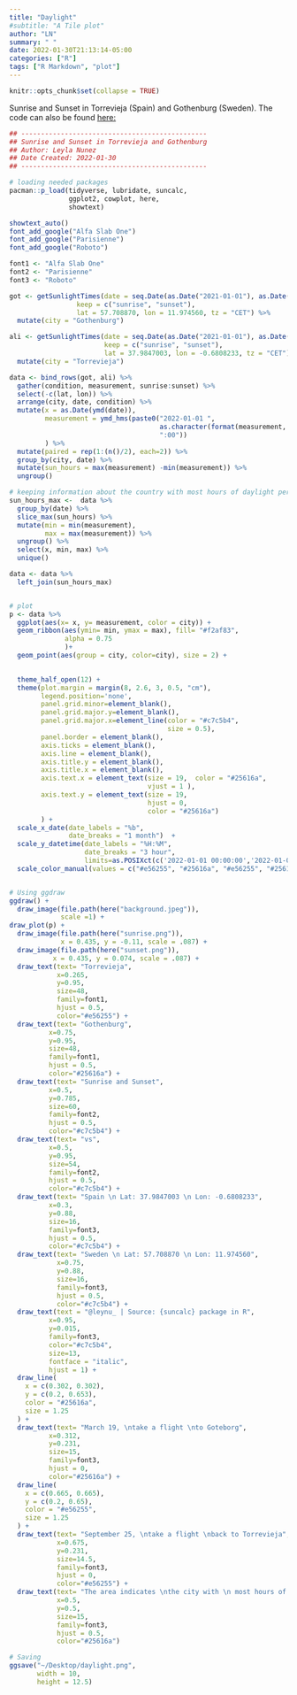 ```yaml
---
title: "Daylight"
#subtitle: "A Tile plot"
author: "LN"
summary: " "
date: 2022-01-30T21:13:14-05:00
categories: ["R"]
tags: ["R Markdown", "plot"]
---
```


```r
knitr::opts_chunk$set(collapse = TRUE)
```

Sunrise and Sunset in Torrevieja (Spain) and Gothenburg (Sweden). The code can also be found [here:](https://github.com/leynu/Jan2022_cacao)


```r
## -----------------------------------------------
## Sunrise and Sunset in Torrevieja and Gothenburg
## Author: Leyla Nunez
## Date Created: 2022-01-30
## -----------------------------------------------

# loading needed packages
pacman::p_load(tidyverse, lubridate, suncalc, 
               ggplot2, cowplot, here, 
               showtext)  

showtext_auto()
font_add_google("Alfa Slab One")
font_add_google("Parisienne")
font_add_google("Roboto")

font1 <- "Alfa Slab One"
font2 <- "Parisienne"
font3 <- "Roboto"

got <- getSunlightTimes(date = seq.Date(as.Date("2021-01-01"), as.Date("2021-12-31"), by = 1),
                 keep = c("sunrise", "sunset"),
                 lat = 57.708870, lon = 11.974560, tz = "CET") %>% 
  mutate(city = "Gothenburg")

ali <- getSunlightTimes(date = seq.Date(as.Date("2021-01-01"), as.Date("2021-12-31"), by = 1),
                        keep = c("sunrise", "sunset"),
                        lat = 37.9847003, lon = -0.6808233, tz = "CET") %>% 
  mutate(city = "Torrevieja") 

data <- bind_rows(got, ali) %>% 
  gather(condition, measurement, sunrise:sunset) %>% 
  select(-c(lat, lon)) %>% 
  arrange(city, date, condition) %>% 
  mutate(x = as.Date(ymd(date)),
         measurement = ymd_hms(paste0("2022-01-01 ", 
                                      as.character(format(measurement, format = "%H:%M")),
                                      ":00"))
         ) %>% 
  mutate(paired = rep(1:(n()/2), each=2)) %>% 
  group_by(city, date) %>% 
  mutate(sun_hours = max(measurement) -min(measurement)) %>% 
  ungroup()

# keeping information about the country with most hours of daylight per day
sun_hours_max <-  data %>% 
  group_by(date) %>% 
  slice_max(sun_hours) %>% 
  mutate(min = min(measurement),
         max = max(measurement)) %>% 
  ungroup() %>% 
  select(x, min, max) %>% 
  unique()

data <- data %>% 
  left_join(sun_hours_max)


# plot
p <- data %>% 
  ggplot(aes(x= x, y= measurement, color = city)) +
  geom_ribbon(aes(ymin= min, ymax = max), fill= "#f2af83",
              alpha = 0.75
              )+
  geom_point(aes(group = city, color=city), size = 2) +

  
  theme_half_open(12) +
  theme(plot.margin = margin(8, 2.6, 3, 0.5, "cm"),
        legend.position='none',
        panel.grid.minor=element_blank(), 
        panel.grid.major.y=element_blank(), 
        panel.grid.major.x=element_line(color = "#c7c5b4",
                                        size = 0.5), 
        panel.border = element_blank(),
        axis.ticks = element_blank(),
        axis.line = element_blank(), 
        axis.title.y = element_blank(),
        axis.title.x = element_blank(),
        axis.text.x = element_text(size = 19,  color = "#25616a", 
                                   vjust = 1 ),
        axis.text.y = element_text(size = 19,  
                                   hjust = 0,
                                   color = "#25616a")
        ) +
  scale_x_date(date_labels = "%b", 
               date_breaks = "1 month")  + 
  scale_y_datetime(date_labels = "%H:%M",
                   date_breaks = "3 hour",
                   limits=as.POSIXct(c('2022-01-01 00:00:00','2022-01-02 00:02:00'))) +
  scale_color_manual(values = c("#e56255", "#25616a", "#e56255", "#25616a")) 


# Using ggdraw
ggdraw() +
  draw_image(file.path(here("background.jpeg")),
             scale =1) +
draw_plot(p) +
  draw_image(file.path(here("sunrise.png")),
             x = 0.435, y = -0.11, scale = .087) +
  draw_image(file.path(here("sunset.png")),
           x = 0.435, y = 0.074, scale = .087) +
  draw_text(text= "Torrevieja", 
            x=0.265, 
            y=0.95, 
            size=48, 
            family=font1, 
            hjust = 0.5,
            color="#e56255") + 
  draw_text(text= "Gothenburg", 
          x=0.75, 
          y=0.95, 
          size=48, 
          family=font1, 
          hjust = 0.5,
          color="#25616a") +
  draw_text(text= "Sunrise and Sunset", 
          x=0.5, 
          y=0.785, 
          size=60, 
          family=font2, 
          hjust = 0.5,
          color="#c7c5b4") +
  draw_text(text= "vs", 
          x=0.5, 
          y=0.95, 
          size=54, 
          family=font2, 
          hjust = 0.5,
          color="#c7c5b4") +
  draw_text(text= "Spain \n Lat: 37.9847003 \n Lon: -0.6808233", 
          x=0.3, 
          y=0.88, 
          size=16, 
          family=font3, 
          hjust = 0.5,
          color="#c7c5b4") +
  draw_text(text= "Sweden \n Lat: 57.708870 \n Lon: 11.974560", 
            x=0.75, 
            y=0.88, 
            size=16, 
            family=font3, 
            hjust = 0.5,
            color="#c7c5b4") +
  draw_text(text = "@leynu_ | Source: {suncalc} package in R", 
          x=0.95, 
          y=0.015, 
          family=font3, 
          color="#c7c5b4", 
          size=13, 
          fontface = "italic",
          hjust = 1) + 
  draw_line(
    x = c(0.302, 0.302),
    y = c(0.2, 0.653),
    color = "#25616a", 
    size = 1.25
  ) +
  draw_text(text= "March 19, \ntake a flight \nto Goteborg", 
          x=0.312, 
          y=0.231, 
          size=15, 
          family=font3, 
          hjust = 0,
          color="#25616a") +
  draw_line(
    x = c(0.665, 0.665),
    y = c(0.2, 0.65),
    color = "#e56255", 
    size = 1.25
  ) +
  draw_text(text= "September 25, \ntake a flight \nback to Torrevieja", 
            x=0.675, 
            y=0.231, 
            size=14.5, 
            family=font3, 
            hjust = 0,
            color="#e56255") +
  draw_text(text= "The area indicates \nthe city with \n most hours of \ndaylight per day", 
            x=0.5, 
            y=0.5, 
            size=15, 
            family=font3, 
            hjust = 0.5,
            color="#25616a") 

# Saving
ggsave("~/Desktop/daylight.png",
       width = 10,
       height = 12.5)
```
